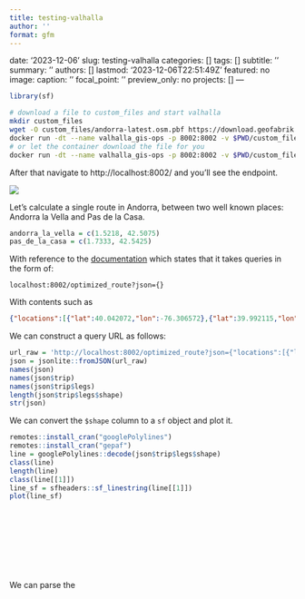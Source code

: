 ```yaml
---
title: testing-valhalla
author: ''
format: gfm
---
```


date: '2023-12-06'
slug: testing-valhalla
categories: []
tags: []
subtitle: ''
summary: ''
authors: []
lastmod: '2023-12-06T22:51:49Z'
featured: no
image:
  caption: ''
  focal_point: ''
  preview_only: no
projects: []
---

```r
library(sf)
```


``` bash
# download a file to custom_files and start valhalla
mkdir custom_files
wget -O custom_files/andorra-latest.osm.pbf https://download.geofabrik.de/europe/andorra-latest.osm.pbf
docker run -dt --name valhalla_gis-ops -p 8002:8002 -v $PWD/custom_files:/custom_files ghcr.io/gis-ops/docker-valhalla/valhalla:latest
# or let the container download the file for you
docker run -dt --name valhalla_gis-ops -p 8002:8002 -v $PWD/custom_files:/custom_files -e tile_urls=https://download.geofabrik.de/europe/andorra-latest.osm.pbf ghcr.io/gis-ops/docker-valhalla/valhalla:latest
```

After that navigate to http://localhost:8002/ and you'll see the endpoint.

![](images/paste-1.png)

Let's calculate a single route in Andorra, between two well known places: Andorra la Vella and Pas de la Casa.

```r
andorra_la_vella = c(1.5218, 42.5075)
pas_de_la_casa = c(1.7333, 42.5425)
```

With reference to the [documentation](https://valhalla.github.io/valhalla/api/optimized/api-reference/) which states that it takes queries in the form of:

```
localhost:8002/optimized_route?json={}
```

With contents such as

```json
{"locations":[{"lat":40.042072,"lon":-76.306572},{"lat":39.992115,"lon":-76.781559},{"lat":39.984519,"lon":-76.6956},{"lat":39.996586,"lon":-76.769028},{"lat":39.984322,"lon":-76.706672}],"costing":"auto","directions_options":{"units":"miles"}}
```

We can construct a query URL as follows:

```r
url_raw = 'http://localhost:8002/optimized_route?json={"locations":[{"lon":1.5218,"lat":42.5075},{"lon":1.7333,"lat":42.5425}],"costing":"auto","directions_options":{"units":"miles"}}'
json = jsonlite::fromJSON(url_raw)
names(json)
names(json$trip)
names(json$trip$legs)
length(json$trip$legs$shape)
str(json)
```

We can convert the `$shape` column to a `sf` object and plot it.

```r
remotes::install_cran("googlePolylines")
remotes::install_cran("gepaf")
line = googlePolylines::decode(json$trip$legs$shape)
class(line)
length(line)
class(line[[1]])
line_sf = sfheaders::sf_linestring(line[[1]])
plot(line_sf)
```

```r
```

```r
```

```r
```

```r
```

```r
```

```r
```

```r
```

```r
```

```r
```

We can parse the 

```r
```

```r
```

```r
```